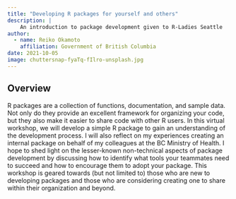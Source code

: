 ```yaml
---
title: "Developing R packages for yourself and others"
description: |
    An introduction to package development given to R-Ladies Seattle
author:
  - name: Reiko Okamoto
    affiliation: Government of British Columbia
date: 2021-10-05
image: chuttersnap-fyaTq-fIlro-unsplash.jpg
---
```


## Overview

R packages are a collection of functions, documentation, and sample data. Not only do they provide an excellent framework for organizing your code, but they also make it easier to share code with other R users. In this virtual workshop, we will develop a simple R package to gain an understanding of the development process. I will also reflect on my experiences creating an internal package on behalf of my colleagues at the BC Ministry of Health. I hope to shed light on the lesser-known non-technical aspects of package development by discussing how to identify what tools your teammates need to succeed and how to encourage them to adopt your package. This workshop is geared towards (but not limited to) those who are new to developing packages and those who are considering creating one to share within their organization and beyond.
